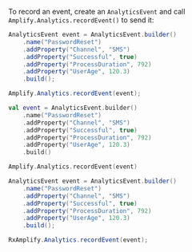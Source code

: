 To record an event, create an `AnalyticsEvent` and call `Amplify.Analytics.recordEvent()` to send it:

<BlockSwitcher>
<CodeBlock name="Java">

```java
AnalyticsEvent event = AnalyticsEvent.builder()
    .name("PasswordReset")
    .addProperty("Channel", "SMS")
    .addProperty("Successful", true)
    .addProperty("ProcessDuration", 792)
    .addProperty("UserAge", 120.3)
    .build();

Amplify.Analytics.recordEvent(event);
```

</CodeBlock>
<CodeBlock name="Kotlin">

```kotlin
val event = AnalyticsEvent.builder()
    .name("PasswordReset")
    .addProperty("Channel", "SMS")
    .addProperty("Successful", true)
    .addProperty("ProcessDuration", 792)
    .addProperty("UserAge", 120.3)
    .build()

Amplify.Analytics.recordEvent(event)
```

</CodeBlock>
<CodeBlock name="RxJava">

```java
AnalyticsEvent event = AnalyticsEvent.builder()
    .name("PasswordReset")
    .addProperty("Channel", "SMS")
    .addProperty("Successful", true)
    .addProperty("ProcessDuration", 792)
    .addProperty("UserAge", 120.3)
    .build();

RxAmplify.Analytics.recordEvent(event);
```

</CodeBlock>
</BlockSwitcher>
